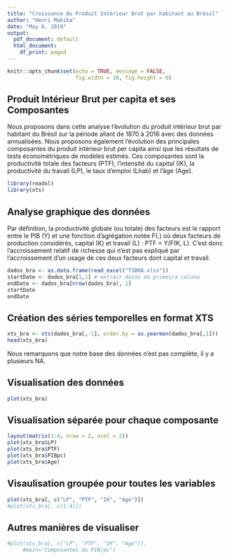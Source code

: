 ```yaml
---
title: "Croissance du Produit Intérieur Brut par habitant au Brésil"
author: "Henri Makika"
date: "May 6, 2019"
output:
  pdf_document: default
  html_document:
    df_print: paged
---
```


```r
knitr::opts_chunk$set(echo = TRUE, message = FALSE,
                      fig.width = 10, fig.height = 6)
```

## Produit Intérieur Brut per capita et ses Composantes

Nous proposons dans cette analyse l'évolution du produit intérieur brut par habitant du Brésil sur la période allant de 1870 à 2016 avec des données annualisées. Nous proposons également l'évolution des principales composantes du produit intérieur brut per capita ainsi que les résultats de tests économétriques de modèles estimés. Ces composantes sont la productivité totale des facteurs (PTF), l'intensité du capital (IK), la productivité du travail (LP), le taux d'emploi (Lhab) et l'âge (Age).
```r
library(readxl)
library(xts)
```

## Analyse graphique des données

Par définition, la productivité globale (ou totale) des facteurs est le rapport entre le PIB (Y) et une fonction d'agrégation notée F(.) où deux facteurs de production considérés, capital (K) et travail (L) : PTF = Y/F(K, L). C'est donc l'accroissement relatif de richesse qui n'est pas expliqué par l'accroissement d'un usage de ces deux facteurs dont capital et travail.

```r
dados_bra <- as.data.frame(read_excel("TSBRA.xlsx"))
startDate <- dados_bra[1,1] # extrair datas da primeira coluna
endDate <- dados_bra[nrow(dados_bra), 1]
startDate
endDate
```

## Création des séries temporelles en format XTS

```r
xts_bra <- xts(dados_bra[,-1], order.by = as.yearmon(dados_bra[,1]))
head(xts_bra)
```

Nous remarquons que notre base des données n'est pas complète, il y a plusieurs NA.

## Visualisation des données

```r
plot(xts_bra)
```

## Visualisation séparée pour chaque composante

```r
layout(matrix(1:4, nrow = 2, ncol = 2))
plot(xts_bra$LP)
plot(xts_bra$PTF)
plot(xts_bra$PIBpc)
plot(xts_bra$Age)
```

## Visaulisation groupée pour toutes les variables 

```r
plot(xts_bra[, c("LP", "PTF", "IK", "Age")]) 
#plot(xts_bra[, c(1:4)])
```

## Autres manières de visualiser

```r
#plot(xts_bra[, c("LP", "PTF", "IK", "Age")],
     #main="Composantes du PIB/pc")
```

